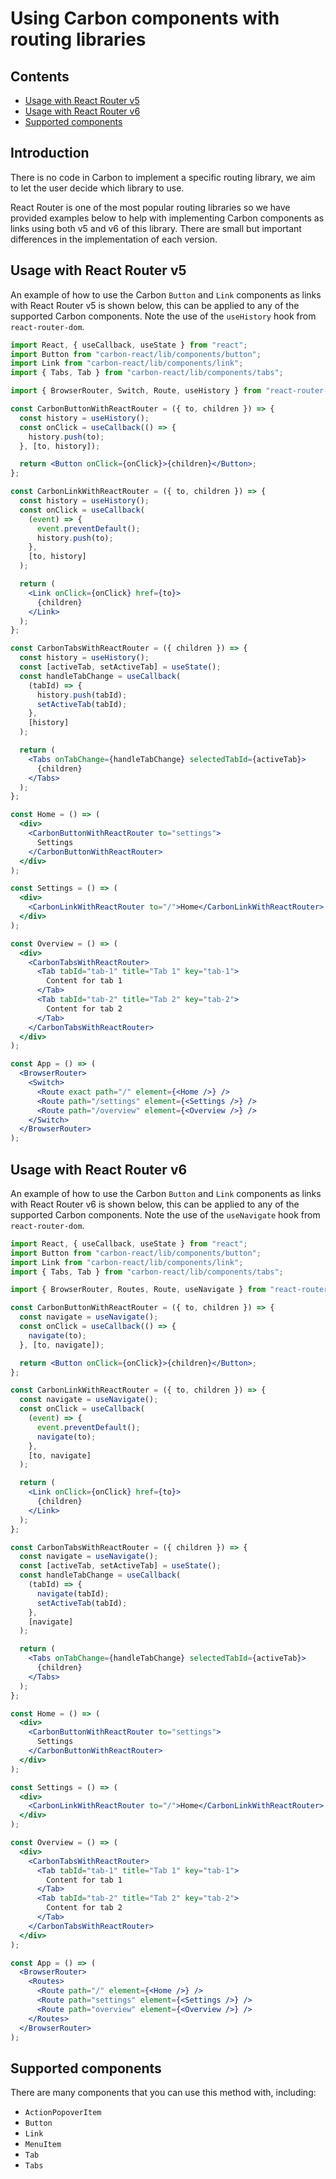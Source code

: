 <Meta title="Documentation/Usage with routing" />

# Using Carbon components with routing libraries

## Contents

- [Usage with React Router v5](#usage-with-react-router-v5)
- [Usage with React Router v6](#usage-with-react-router-v6)
- [Supported components](#supported-components)

## Introduction

There is no code in Carbon to implement a specific routing library, we aim to let the user decide which library to use.

React Router is one of the most popular routing libraries so we have provided examples below to help with implementing Carbon components as links using both v5 and v6 of this library. There are small but important differences in the implementation of each version.

## Usage with React Router v5

An example of how to use the Carbon `Button` and `Link` components as links with React Router v5 is shown below, this can be applied to any of the supported Carbon components.
Note the use of the `useHistory` hook from `react-router-dom`.

```jsx
import React, { useCallback, useState } from "react";
import Button from "carbon-react/lib/components/button";
import Link from "carbon-react/lib/components/link";
import { Tabs, Tab } from "carbon-react/lib/components/tabs";

import { BrowserRouter, Switch, Route, useHistory } from "react-router-dom";

const CarbonButtonWithReactRouter = ({ to, children }) => {
  const history = useHistory();
  const onClick = useCallback(() => {
    history.push(to);
  }, [to, history]);

  return <Button onClick={onClick}>{children}</Button>;
};

const CarbonLinkWithReactRouter = ({ to, children }) => {
  const history = useHistory();
  const onClick = useCallback(
    (event) => {
      event.preventDefault();
      history.push(to);
    },
    [to, history]
  );

  return (
    <Link onClick={onClick} href={to}>
      {children}
    </Link>
  );
};

const CarbonTabsWithReactRouter = ({ children }) => {
  const history = useHistory();
  const [activeTab, setActiveTab] = useState();
  const handleTabChange = useCallback(
    (tabId) => {
      history.push(tabId);
      setActiveTab(tabId);
    },
    [history]
  );

  return (
    <Tabs onTabChange={handleTabChange} selectedTabId={activeTab}>
      {children}
    </Tabs>
  );
};

const Home = () => (
  <div>
    <CarbonButtonWithReactRouter to="settings">
      Settings
    </CarbonButtonWithReactRouter>
  </div>
);

const Settings = () => (
  <div>
    <CarbonLinkWithReactRouter to="/">Home</CarbonLinkWithReactRouter>
  </div>
);

const Overview = () => (
  <div>
    <CarbonTabsWithReactRouter>
      <Tab tabId="tab-1" title="Tab 1" key="tab-1">
        Content for tab 1
      </Tab>
      <Tab tabId="tab-2" title="Tab 2" key="tab-2">
        Content for tab 2
      </Tab>
    </CarbonTabsWithReactRouter>
  </div>
);

const App = () => (
  <BrowserRouter>
    <Switch>
      <Route exact path="/" element={<Home />} />
      <Route path="/settings" element={<Settings />} />
      <Route path="/overview" element={<Overview />} />
    </Switch>
  </BrowserRouter>
);
```

## Usage with React Router v6

An example of how to use the Carbon `Button` and `Link` components as links with React Router v6 is shown below, this can be applied to any of the supported Carbon components.
Note the use of the `useNavigate` hook from `react-router-dom`.

```jsx
import React, { useCallback, useState } from "react";
import Button from "carbon-react/lib/components/button";
import Link from "carbon-react/lib/components/link";
import { Tabs, Tab } from "carbon-react/lib/components/tabs";

import { BrowserRouter, Routes, Route, useNavigate } from "react-router-dom";

const CarbonButtonWithReactRouter = ({ to, children }) => {
  const navigate = useNavigate();
  const onClick = useCallback(() => {
    navigate(to);
  }, [to, navigate]);

  return <Button onClick={onClick}>{children}</Button>;
};

const CarbonLinkWithReactRouter = ({ to, children }) => {
  const navigate = useNavigate();
  const onClick = useCallback(
    (event) => {
      event.preventDefault();
      navigate(to);
    },
    [to, navigate]
  );

  return (
    <Link onClick={onClick} href={to}>
      {children}
    </Link>
  );
};

const CarbonTabsWithReactRouter = ({ children }) => {
  const navigate = useNavigate();
  const [activeTab, setActiveTab] = useState();
  const handleTabChange = useCallback(
    (tabId) => {
      navigate(tabId);
      setActiveTab(tabId);
    },
    [navigate]
  );

  return (
    <Tabs onTabChange={handleTabChange} selectedTabId={activeTab}>
      {children}
    </Tabs>
  );
};

const Home = () => (
  <div>
    <CarbonButtonWithReactRouter to="settings">
      Settings
    </CarbonButtonWithReactRouter>
  </div>
);

const Settings = () => (
  <div>
    <CarbonLinkWithReactRouter to="/">Home</CarbonLinkWithReactRouter>
  </div>
);

const Overview = () => (
  <div>
    <CarbonTabsWithReactRouter>
      <Tab tabId="tab-1" title="Tab 1" key="tab-1">
        Content for tab 1
      </Tab>
      <Tab tabId="tab-2" title="Tab 2" key="tab-2">
        Content for tab 2
      </Tab>
    </CarbonTabsWithReactRouter>
  </div>
);

const App = () => (
  <BrowserRouter>
    <Routes>
      <Route path="/" element={<Home />} />
      <Route path="settings" element={<Settings />} />
      <Route path="overview" element={<Overview />} />
    </Routes>
  </BrowserRouter>
);
```

## Supported components

There are many components that you can use this method with, including:

- `ActionPopoverItem`
- `Button`
- `Link`
- `MenuItem`
- `Tab`
- `Tabs`
